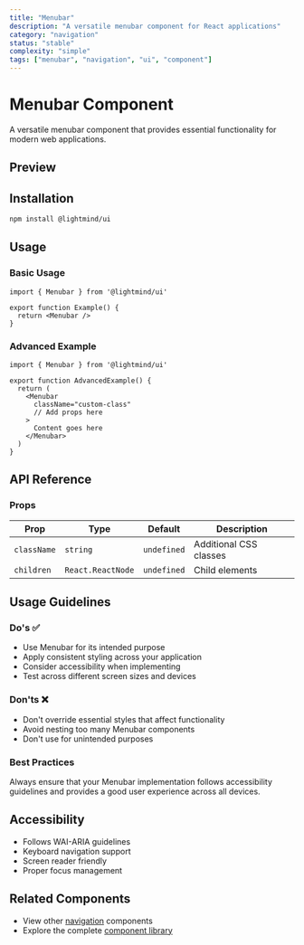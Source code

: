 ```yaml
---
title: "Menubar"
description: "A versatile menubar component for React applications"
category: "navigation"
status: "stable"
complexity: "simple"
tags: ["menubar", "navigation", "ui", "component"]
---
```



# Menubar Component

A versatile menubar component that provides essential functionality for modern web applications.

## Preview

<div className="space-y-6">
  <MenubarDemo />
</div>

## Installation

```bash
npm install @lightmind/ui
```

## Usage

### Basic Usage

```tsx
import { Menubar } from '@lightmind/ui'

export function Example() {
  return <Menubar />
}
```

### Advanced Example

```tsx
import { Menubar } from '@lightmind/ui'

export function AdvancedExample() {
  return (
    <Menubar
      className="custom-class"
      // Add props here
    >
      Content goes here
    </Menubar>
  )
}
```

## API Reference

### Props

| Prop | Type | Default | Description |
|------|------|---------|-------------|
| `className` | `string` | `undefined` | Additional CSS classes |
| `children` | `React.ReactNode` | `undefined` | Child elements |

## Usage Guidelines

### Do's ✅

- Use Menubar for its intended purpose
- Apply consistent styling across your application
- Consider accessibility when implementing
- Test across different screen sizes and devices

### Don'ts ❌

- Don't override essential styles that affect functionality
- Avoid nesting too many Menubar components
- Don't use for unintended purposes

### Best Practices

Always ensure that your Menubar implementation follows accessibility guidelines and provides a good user experience across all devices.

## Accessibility

- Follows WAI-ARIA guidelines
- Keyboard navigation support
- Screen reader friendly
- Proper focus management

## Related Components

- View other [navigation](/category/navigation) components
- Explore the complete [component library](/search)
